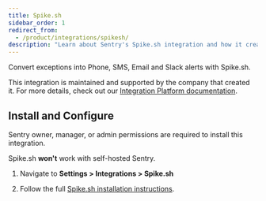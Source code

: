 ```yaml
---
title: Spike.sh
sidebar_order: 1
redirect_from:
  - /product/integrations/spikesh/
description: "Learn about Sentry's Spike.sh integration and how it creates incidents from Sentry Alerts."
---
```


Convert exceptions into Phone, SMS, Email and Slack alerts with Spike.sh.

This integration is maintained and supported by the company that created it. For more details, check out our [Integration Platform documentation](/product/integrations/integration-platform/).

## Install and Configure

<Note>

Sentry owner, manager, or admin permissions are required to install this integration.

Spike.sh **won't** work with self-hosted Sentry.

</Note>

1. Navigate to **Settings > Integrations > Spike.sh**

2. Follow the full [Spike.sh installation instructions](https://docs.spike.sh/integrations-guideline/integrate-spike-with-sentry).
